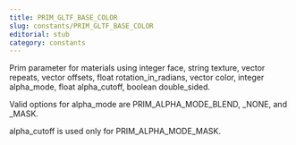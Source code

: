 ```yaml
---
title: PRIM_GLTF_BASE_COLOR
slug: constants/PRIM_GLTF_BASE_COLOR
editorial: stub
category: constants
---
```


<LSLConstant
	name="PRIM_GLTF_BASE_COLOR"
	type="integer"
	value="48"
/>

Prim parameter for materials using integer face, string texture, vector repeats, vector offsets, float rotation_in_radians, vector color, integer alpha_mode, float alpha_cutoff, boolean double_sided.

Valid options for alpha_mode are PRIM_ALPHA_MODE_BLEND, _NONE, and _MASK.

alpha_cutoff is used only for PRIM_ALPHA_MODE_MASK.
